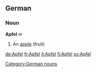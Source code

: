 ==German==
===Noun===
'''Apfel''' ''m''
#An [[apple]] (fruit)

{{de-decl-noun|Apfel|Äpfel|Apfels|Äpfel|Apfel|Äpfeln|Apfel|Äpfel}}

[[Category:German nouns]]

[[de:Apfel]]
[[fr:Apfel]]
[[it:Apfel]]
[[fi:Apfel]]
[[sv:Apfel]]